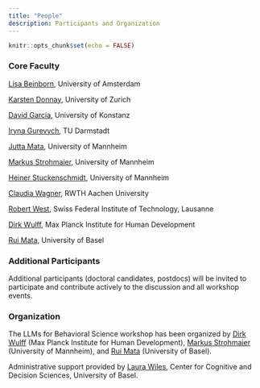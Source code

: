 ```yaml
---
title: "People"
description: Participants and Organization
---
```


```r
knitr::opts_chunk$set(echo = FALSE)
```

### Core Faculty

[Lisa Beinborn](https://beinborn.eu), University of Amsterdam

[Karsten Donnay](https://www.karstendonnay.net), University of Zurich

[David Garcia](https://dgarcia.eu), University of Konstanz

[Iryna Gurevych](https://www.informatik.tu-darmstadt.de/ukp/ukp_home/head_ukp/index.en.jsp), TU Darmstadt

[Jutta Mata](https://www.sowi.uni-mannheim.de/mata/), University of Mannheim

[Markus Strohmaier](http://markusstrohmaier.info), University of Mannheim

[Heiner Stuckenschmidt](https://www.uni-mannheim.de/dws/people/professors/prof-dr-heiner-stuckenschmidt/), University of Mannheim

[Claudia Wagner](http://claudiawagner.info), RWTH Aachen University

[Robert West](https://people.epfl.ch/robert.west), Swiss Federal Institute of Technology, Lausanne

[Dirk Wulff](https://www.mpib-berlin.mpg.de/staff/dirk-wulff), Max Planck Institute for Human Development

[Rui Mata](https://psychologie.unibas.ch/de/fakultaet/abteilungen/cognitive-and-decision-sciences-305/), University of Basel

### Additional Participants

Additional participants (doctoral candidates, postdocs) will be invited to participate and contribute actively to the discussion and all workshop events. 

<!-- Potential additional participants as a function of core faculty recommendations: -->

<!-- [Hendrik Schuff](https://hendrikschuff.de), University of Stuttgart -->

<!-- [Marlene Lutz](https://www.bwl.uni-mannheim.de/en/information-systems/chairs/prof-dr-strohmaier/team/academic-staff/marlene-lutz/), University of Mannheim -->

<!-- [Max Pellert](https://mpellert.at/), University of Mannheim -->

<!-- [Zakir Hussain](https://psychologie.unibas.ch/de/personen/zakir-hussain/about-me/), University of Basel -->

<!-- [Samuel Aeschbach](https://samuelaeschbach.com), Max Planck Institute for Human Development -->

<!-- [Shahar Hechtlinger](https://www.mpib-berlin.mpg.de/person/102108), Max Planck Institute for Human Development -->

<!-- [Ezequiel López López](https://www.mpib-berlin.mpg.de/person/ezequiel-lopez-lopez/171978), Max Planck Institute for Human Development -->

<!-- [Christine Emmer](https://www.sowi.uni-mannheim.de/mata/team/akademische-mitarbeiterinnen-und-mitarbeiter/christine-emmer/), University of Mannheim -->

### Organization

The LLMs for Behavioral Science workshop has been organized by [Dirk Wulff](https://www.mpib-berlin.mpg.de/staff/dirk-wulff) (Max Planck Institute for Human Development), [Markus Strohmaier](http://markusstrohmaier.info) (University of Mannheim), and [Rui Mata](https://psychologie.unibas.ch/de/fakultaet/abteilungen/cognitive-and-decision-sciences-305/) (University of Basel). 

Administrative support provided by [Laura Wiles](https://psychologie.unibas.ch/de/personen/laura-wiles/), Center for Cognitive and Decision Sciences, University of Basel. 